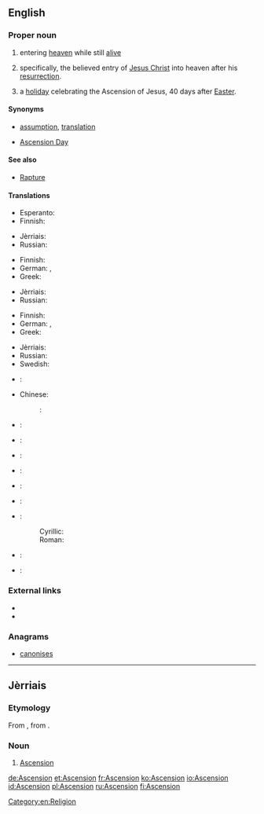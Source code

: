 {{also|ascension|ascensión|Ascensión}}
==English==

===Proper noun===
{{en-proper noun}}

# {{context|label=religion}} entering [[heaven]] while still [[alive]]
# {{context|label=Christianity}} specifically, the believed entry of [[Jesus Christ]] into heaven after his [[resurrection]].
# {{context|label=Christianity}} a [[holiday]] celebrating the Ascension of Jesus, 40 days after [[Easter]].

====Synonyms====
* {{sense|entering heaven}} [[assumption]], [[translation]]
* {{sense|holiday}} [[Ascension Day]]

====See also====
* [[Rapture]]

====Translations====
{{trans-top|entering heaven alive}}
* Esperanto: {{t-|eo|ĉieliro}}
* Finnish: {{t-|fi|taivaaseenastuminen}}
{{trans-mid}}
* Jèrriais: {{tø|roa-jer|Ascension|f}}
* Russian: {{t+|ru|вознесение|n|sc=Cyrl|tr=voznesénije|alt=вознесе́ние}}
{{trans-bottom}}

{{trans-top|Jesus' rise to heaven}}
* Finnish: {{t-|fi|taivaaseenastuminen}}
* German: {{t+|de|Himmelfahrt|f}}, {{t+|de|Christi Himmelfahrt}}
* Greek: {{t-|el|Ανάληψη|f|tr=Análipsi|sc=Grek}}
{{trans-mid}}
* Jèrriais: {{tø|roa-jer|Ascension|f}}
* Russian: {{t+|ru|вознесение|n|sc=Cyrl|tr=voznesénije|alt=вознесе́ние}}
{{trans-bottom}}

{{trans-top|holiday celebrating Ascension of Jesus}}
* Finnish: {{t+|fi|helatorstai}}
* German: {{t+|de|Himmelfahrt|f}}, {{t+|de|Christi Himmelfahrt}}
* Greek: {{t-|el|Ανάληψη|f|tr=Análipsi|sc=Grek}}
{{trans-mid}}
* Jèrriais: {{tø|roa-jer|Ascension|f}}
* Russian: {{t-|ru|Вознесение|n|sc=Cyrl|tr=Voznesénije|alt=Вознесе́ние}}
* Swedish: {{t-|sv|Kristi himmelsfärdsdag}}
{{trans-bottom}}

{{checktrans-top}}
* {{ttbc|bg}}: {{t-|bg|Възнесение|tr=Văznesenie|sc=Cyrl}}
* Chinese:
*: {{ttbc|cmn}}: {{t|cmn|升天|tr=shēngtiān|sc=Hani}}
* {{ttbc|da}}: {{t-|da|himmelfart|c}}
* {{ttbc|fr}}: {{t+|fr|Ascension|f}}
* {{ttbc|hu}}: {{t-|hu|mennybemenetel}}
* {{ttbc|it}}: {{t-|it|Ascensione|f}}
{{trans-mid}}
* {{ttbc|ja}}: {{t-|ja|昇天|f|tr={{l|ja|しょうてん|sc=Jpan}}, [[shōten]]|sc=Jpan}}
* {{ttbc|mt}}: {{t-|mt|Lapsi}}
* {{ttbc|sh}}:
*: Cyrillic: {{t-|sh|Вазнесењ|n|sc=Cyrl}}
*: Roman: {{t-|sh|Vaznesenj|n}}
* {{ttbc|es}}: {{t-|es|Ascensión|f}}
* {{ttbc|vi}}: {{t-|vi|Thăng thiên}}
{{trans-bottom}}

===External links===
* {{pedialite|Ascension of Jesus}}
* {{pedialite|Entering heaven alive}}

===Anagrams===
* [[canonises#English|canonises]]

[[Category:en:Religion]]

----

==Jèrriais==

===Etymology===
From {{term|ascension|lang=roa-jer}}, from {{etyl|la|roa-jer}} {{term|ascensio|ascēnsiō, ascēnsiōnem|lang=la}}.

===Noun===
{{roa-jer-proper noun|f}}

# {{religion|Christianity|lang=roa-jer}} [[#English|Ascension]]

[[de:Ascension]]
[[et:Ascension]]
[[fr:Ascension]]
[[ko:Ascension]]
[[io:Ascension]]
[[id:Ascension]]
[[pl:Ascension]]
[[ru:Ascension]]
[[fi:Ascension]]